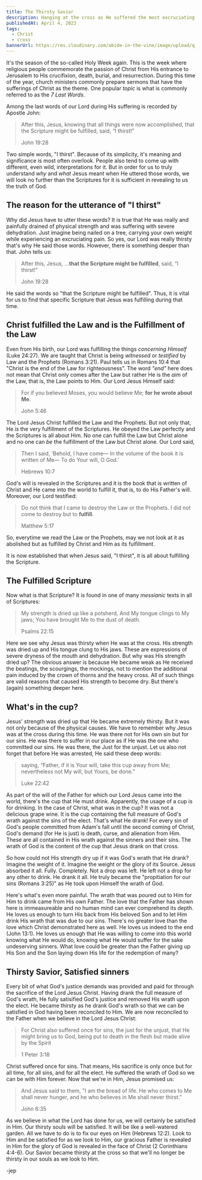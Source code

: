 ```yaml
---
title: The Thirsty Savior
description: Hanging at the cross as He suffered the most excruciating pain, Jesus said "I thirst". Find out the significance of such two words of our Lord.
publishedAt: April 4, 2023
tags:
  - Christ
  - cross
bannerUrl: https://res.cloudinary.com/abide-in-the-vine/image/upload/q_40/v1680600782/i-thirst_wd1aii.png
---
```


It's the season of the so-called Holy Week again. This is the week where religious people commemorate the passion of Christ from His entrance to Jerusalem to His crucifixion, death, burial, and resurrection. During this time of the year, church ministers commonly prepare sermons that have the sufferings of Christ as the theme. One popular _topic_ is what is commonly referred to as the _7 Last Words_.

Among the last words of our Lord during His suffering is recorded by Apostle John:

> After this, Jesus, knowing that all things were now accomplished, that the Scripture might be fulfilled, said, “I thirst!”
>
> John 19:28

Two simple words, "I thirst". Because of its simplicity, it's meaning and significance is most often overlook. People also tend to come up with different, even wild, interpretations for it. But in order for us to truly understand _why_ and _what_ Jesus meant when He uttered those words, we will look no further than the Scriptures for it is sufficient in revealing to us the truth of God.

## The reason for the utterance of "I thirst"

Why did Jesus have to utter these words? It is true that He was really and painfully drained of physical strength and was suffering with severe dehydration. Just imagine being nailed on a tree, carrying your own weight while experiencing an excruciating pain. So yes, our Lord was really thirsty that's why He said those words. However, there is something deeper than that. John tells us:

> After this, Jesus, ...**that the Scripture might be fulfilled**, said, “I thirst!”
>
> John 19:28

He said the words so "that the Scripture might be fulfilled". Thus, it is vital for us to find that specific Scripture that Jesus was fulfilling during that time.

## Christ fulfilled the Law and is the Fulfillment of the Law

Even from His birth, our Lord was fulfilling the things _concerning Himself_ (Luke 24:27). We are taught that Christ is being _witnessed_ or _testified_ by Law and the Prophets (Romans 3:21). Paul tells us in Romans 10:4 that "Christ is the end of the Law for righteousness". The word _"end"_ here does not mean that Christ only comes after the Law but rather He is the _aim_ of the Law, that is, the Law points to Him. Our Lord Jesus Himself said:

> For if you believed Moses, you would believe Me; **for he wrote about Me**.
>
> John 5:46

The Lord Jesus Christ fulfilled the Law and the Prophets. But not only that, He _is_ the very fulfillment of the Scriptures. He obeyed the Law perfectly and the Scriptures is all about Him. No one can fulfill the Law but Christ alone and no one can _be_ the fulfillment of the Law but Christ alone. Our Lord said,

> Then I said, ‘Behold, I have come—
> In the volume of the book it is written of Me—
> To do Your will, O God.’
>
> Hebrews 10:7

God's will is revealed in the Scriptures and it is the book that is written of Christ and He came into the world to fulfill it, that is, to do His Father's will. Moreover, our Lord testified:

> Do not think that I came to destroy the Law or the Prophets. I did not come to destroy but to **fulfill**.
>
> Matthew 5:17

So, everytime we read the Law or the Prophets, may we not look at it as abolished but as fulfilled by Christ and Him as its fulfillment.

It is now established that when Jesus said, "I thirst", it is all about fulfilling the Scripture.

## The Fulfilled Scripture

Now what is that Scripture? It is found in one of many _messianic_ texts in all of Scriptures:

> My strength is dried up like a potsherd,
> And My tongue clings to My jaws;
> You have brought Me to the dust of death.
>
> Psalms 22:15

Here we see why Jesus was thirsty when He was at the cross. His strength was dried up and His tongue clung to His jaws. These are expressions of severe dryness of the mouth and dehydration. But why was His strength dried up? The obvious answer is because He became weak as He received the beatings, the scourgings, the mockings, not to mention the additional pain induced by the crown of thorns and the heavy cross. All of such things are valid reasons that caused His strength to become dry. But there's (again) something deeper here.

## What's in the cup?

Jesus' strength was dried up that He became extremely thirsty. But it was not only because of the physical causes. We have to remember why Jesus was at the cross during this time. He was there not for His own sin but for our sins. He was there to suffer in our place as if He was the one who committed our sins. He was there, the Just for the unjust. Let us also not forget that before He was arrested, He said these deep words:

> saying, “Father, if it is Your will, take this cup away from Me; nevertheless not My will, but Yours, be done.”
>
> Luke 22:42

As part of the will of the Father for which our Lord Jesus came into the world, there's the cup that He must drink. Apparently, the usage of a cup is for drinking. In the case of Christ, what was in the cup? It was not a delicious grape wine. It is the cup containing the full measure of God's wrath against the sins of the elect. That's what He drank! For every sin of God's people committed from Adam's fall until the second coming of Christ, God's demand (for He is just) is death, curse, and alienation from Him. These are all contained in His wrath against the sinners and their sins. The wrath of God is the content of the cup that Jesus drank on that cross.

So how could not His strength dry up if it was God's wrath that He drank? Imagine the weight of it. Imagine the weight or the glory of its Source. Jesus absorbed it all. Fully. Completely. Not a drop was left. He left not a drop for any other to drink. He drank it all. He truly became the "propitiation for our sins (Romans 3:25)" as He took upon Himself the wrath of God.

Here's what's even more painful. The wrath that was poured out to Him for Him to drink came from His own Father. The love that the Father has shown here is immeasureable and no human mind can ever comprehend its depth. He loves us enough to turn His back from His beloved Son and to let Him drink His wrath that was due to our sins. There's no greater love than the love which Christ demonstrated here as well. He loves us indeed to the end (John 13:1). He loves us enough that He was willing to come into this world knowing what He would do, knowing what He would suffer for the sake undeserving sinners. What love could be greater than the Father giving up His Son and the Son laying down His life for the redemption of many?

## Thirsty Savior, Satisfied sinners

Every bit of what God's justice demands was provided and paid for through the sacrifice of the Lord Jesus Christ. Having drank the full measure of God's wrath, He fully satisified God's justice and removed His wrath upon the elect. He became thirsty as he drank God's wrath so that we can be satisfied in God having been reconciled to Him. We are now reconciled to the Father when we believe in the Lord Jesus Christ:

> For Christ also suffered once for sins, the just for the unjust, that He might bring us to God, being put to death in the flesh but made alive by the Spirit
>
> 1 Peter 3:18

Christ suffered once for sins. That means, His sacrifice is only once but for all time, for all sins, and for all the elect. He suffered the wrath of God so we can be with Him forever. Now that we're in Him, Jesus promised us:

> And Jesus said to them, "I am the bread of life. He who comes to Me shall never hunger, and he who believes in Me shall never thirst."
>
> John 6:35

As we believe in what the Lord has done for us, we will certainly be satisfied in Him. Our thirsty souls will be satisfied. It will be like a well-watered garden. All we have to do is to fix our eyes on Him (Hebrews 12:2). Look to Him and be satisfied for as we look to Him, our gracious Father is revealed in Him for the glory of God is revealed in the face of Christ (2 Corinthians 4:4-6). Our Savior became thirsty at the cross so that we'll no longer be thirsty in our souls as we look to Him.

-jep
